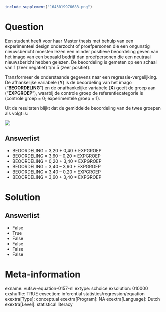 ```r
include_supplement("1643019976688.png")
```

Question
========
Een student heeft voor haar Master thesis met behulp van een
experimenteel design onderzocht of proefpersonen die een ongunstig
nieuwsbericht moesten lezen een minder positieve beoordeling geven van
het imago van een bepaald bedrijf dan proefpersonen die een neutraal
nieuwsbericht hebben gelezen. De beoordeling is gemeten op een schaal
van 1 (zeer negatief) t/m 5 (zeer positief).  
  
Transformeer de onderstaande gegevens naar een regressie-vergelijking.
De afhankelijke variabele (**Y**) is de beoordeling van het imago
("**BEOORDELING**") en de onafhankelijke variabele (**X**) geeft de
groep aan ("**EXPGROEP**"), waarbij de controle groep de
referentiecategorie is (controle groep = 0; experimentele groep = 1).  
  
Uit de resultaten blijkt dat de gemiddelde beoordeling van de twee
groepen als volgt is:  
  
![](1643019976688.png)

Answerlist
----------
* BEOORDELING = 3,20 + 0,40 \* EXPGROEP
* BEOORDELING = 3,60 – 0,20 \* EXPGROEP
* BEOORDELING = 0,20 + 3,40 \* EXPGROEP
* BEOORDELING = 3,40 – 3,60 \* EXPGROEP
* BEOORDELING = 3,40 – 0,20 \* EXPGROEP
* BEOORDELING = 3,60 + 3,40 \* EXPGROEP

Solution
========










Answerlist
----------
* False
* True
* False
* False
* False
* False

Meta-information
================
exname: vufsw-equation-0157-nl
extype: schoice
exsolution: 010000
exshuffle: TRUE
exsection: inferential statistics/regression/equation
exextra[Type]: conceptual
exextra[Program]: NA
exextra[Language]: Dutch
exextra[Level]: statistical literacy

